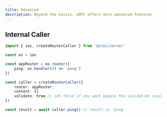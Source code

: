 ```yaml
---
title: Advanced
description: Beyond the basics, oRPC offers more advanced features
---
```


## Internal Caller

```ts
import { ios, createRouterCaller } from '@orpc/server'

const os = ios

const appRouter = os.router({
    ping: os.handler(() => 'pong')
})

const caller = createRouterCaller({
    router: appRouter,
    context: {}
    validate: true // set false if you want bypass the validation input and output
})

const result = await caller.ping() // result is 'pong'
```

